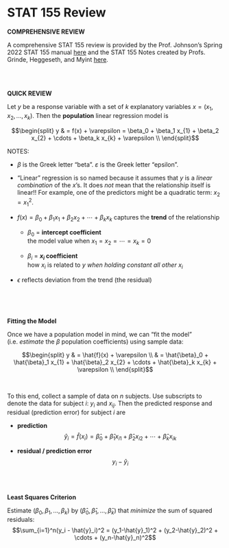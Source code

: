 # STAT 155 Review {-}

**COMPREHENSIVE REVIEW**

A comprehensive STAT 155 review is provided by the Prof. Johnson's Spring 2022 STAT 155 manual [here](https://ajohns24.github.io/155_Spring_2022/) and the STAT 155 Notes created by
Profs. Grinde, Heggeseth, and Myint [here](https://mac-stat.github.io/Stat155Notes/).


\
\



**QUICK REVIEW**    

Let $y$ be a response variable with a set of $k$ explanatory variables $x = (x_{1}, x_{2}, ..., x_{k})$.  Then the **population** linear regression model is

$$\begin{split}
y & = f(x) + \varepsilon  = \beta_0 + \beta_1 x_{1} + \beta_2 x_{2} + \cdots + \beta_k x_{k} + \varepsilon \\
\end{split}$$



NOTES:    

- $\beta$ is the Greek letter "beta". $\varepsilon$ is the Greek letter "epsilon".    
- "Linear" regression is so named because it assumes that $y$ is a *linear combination* of the $x$'s.  It does *not* mean that the relationship itself is linear!!  For example, one of the predictors might be a quadratic term: $x_2 = x_1^2$.    

- $f(x) = \beta_0 + \beta_1 x_{1} + \beta_2 x_{2} + \cdots + \beta_k x_{k}$ captures the **trend** of the relationship      

    - $\beta_0$ = **intercept coefficient**    
        the model value when $x_1=x_2=\cdots=x_k=0$     
    
    - $\beta_i$ = **$x_i$ coefficient**    
        how $x_i$ is related to $y$ *when holding constant all other $x_i$*
    


- $\epsilon$ reflects deviation from the trend (the residual)

    

\
\
\



**Fitting the Model**    

Once we have a population model in mind, we can "fit the model" (i.e. *estimate* the $\beta$ population coefficients) using sample data:  


$$\begin{split}
y & =  \hat{f}(x) + \varepsilon \\
 & = \hat{\beta}_0 + \hat{\beta}_1 x_{1} + \hat{\beta}_2 x_{2} + \cdots + \hat{\beta}_k x_{k} + \varepsilon \\
 \end{split}$$


\


To this end, collect a sample of data on $n$ subjects.  Use subscripts to denote the data for subject $i$: $y_i$ and $x_{ij}$.  Then the predicted response and residual (prediction error) for subject $i$ are

- **prediction** $$\hat{y}_i = \hat{f}(x_i) = \hat{\beta}_0 + \hat{\beta}_1 x_{i1} + \hat{\beta}_2 x_{i2} + \cdots + \hat{\beta}_k x_{ik}$$    
    
- **residual / prediction error**    $$y_i - \hat{y}_i$$    
    
    

\
\


**Least Squares Criterion**    

Estimate ($\beta_0, \beta_1,..., \beta_k$) by ($\hat{\beta}_0, \hat{\beta}_1,..., \hat{\beta}_k)$ that *minimize* the sum of squared residuals:    $$\sum_{i=1}^n(y_i - \hat{y}_i)^2 = (y_1-\hat{y}_1)^2 + (y_2-\hat{y}_2)^2 + \cdots + (y_n-\hat{y}_n)^2$$


    